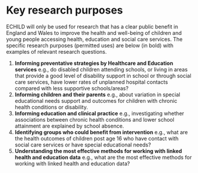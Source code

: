 # Key research purposes {#sec-echild-key-purposes .unnumbered}

ECHILD will only be used for research that has a clear public benefit in England and Wales to improve the health and well-being of children and young people accessing health, education and social care services. The specific research purposes (permitted uses) are below (in bold) with examples of relevant research questions.

1. **Informing preventative strategies by Healthcare and Education services** e.g., do disabled children attending schools, or living in areas that provide a good level of disability support in school or through social care services, have lower rates of unplanned hospital contacts compared with less supportive schools/areas? 
2. **Informing children and their parents** e.g., about variation in special educational needs support and outcomes for children with chronic health conditions or disability.
3. **Informing education and clinical practice** e.g., investigating whether associations between chronic health conditions and lower school attainment are explained by school absence. 
4. **Identifying groups who could benefit from intervention** e.g., what are the health outcomes of children post age 16 who have contact with social care services or have special educational needs? 
5. **Understanding the most effective methods for working with linked health and education data** e.g., what are the most effective methods for working with linked health and education data?
  